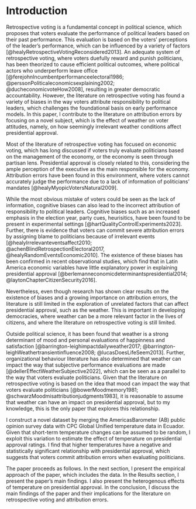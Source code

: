 # Introduction

Retrospective voting is a fundamental concept in political science, which proposes that voters evaluate the performance of political leaders based on their past performance. This evaluation is based on the voters' perceptions of the leader's performance, which can be influenced by a variety of factors [@healyRetrospectiveVotingReconsidered2013]. An adequate system of retrospective voting, where voters duefully reward and punish politicians, has been theorized to cause efficient political outcomes, where political actors who underperform leave office [@ferejohnIncumbentperformanceelectoral1986; @perssonPoliticaleconomicsexplaining2002; @ducheconomicvoteHow2008], resulting in greater democratic accountability. However, the literature on retrospective voting has found a variety of biases in the way voters attribute responsibility to political leaders, which challenges the foundational basis on early performance models. In this paper, I contribute to the literature on attribution errors by focusing on a novel subject, which is the effect of weather on voter attitudes, namely, on how seemingly irrelevant weather conditions affect presidential approval.

Most of the literature of retrospective voting has focused on economic voting, which has long discussed if voters truly evaluate politicians based on the management of the economy, or the economy is seen through partisan lens. Presidential approval is closely related to this, considering the ample perception of the executive as the main responsible for the economy. Attribution errors have been found in this environment, where voters cannot accurately judge the performance due to a lack of information of politicians' mandates [@healyMyopicVotersNatural2009].

While the most obvious mistake of voters could be seen as the lack of information, cognitive biases can also lead to the incorrect attribution of responsibility to political leaders. Cognitive biases such as an increased emphasis in the election year, party cues, heurisitics, have been found to be present in experimental settings [@hartQualityControlExperiments2023]. Further, there is evidence that voters can commit severe attribution errors by assigning blame to politicians because of irrelevant events [@healyIrrelevanteventsaffect2010; @achenBlindRetrospectionElectoral2017, @healyRandomEventsEconomic2010]. The existence of these biases has been confirmed in recent observational studies, which find that in Latin America economic variables have little explanatory power in explaining presidential approval [@berlemanneconomicdeterminantspresidential2014; @laytonChapterCitizenSecurity2016].

Nevertheless, even though research has shown clear results on the existence of biases and a growing importance on attribution errors, the literature is still limited in the exploration of unrelated factors that can affect presidential approval, such as the weather. This is important in developing democracies, where weather can be a more relevant factor in the lives of citizens, and where the literature on retrospective voting is still limited.

Outside political science, it has been found that weather is a strong determinant of mood and personal evaluations of happinness and satisfaction [@barrington-leighimpactdailyweather2017; @barrington-leighWeathertransientinfluence2008; @lucasDoesLifeSeem2013]. Further, organizational behaviour literature has also determined that weather can impact the way that subjective performance evaluations are made [@dellerEffectWeatherSubjective2022], which can be seen as a parallel to the way that voters evaluate politicians. Given that the literature on retrospective voting is based on the idea that mood can impact the way that voters evaluate politicians [@bowerMoodmemory1981; @schwarzMoodmisattributionjudgments1983], it is reasonable to assume that weather can have an impact on presidential approval, but to my knowledge, this is the only paper that explores this relationship.

I construct a novel dataset by merging the AmericasBarometer (AB) public opinion survey data with CPC Global Unified temperature data in Ecuador. Given that short-term temperature changes can be assumed to be random, I exploit this variation to estimate the effect of temperature on presidential approval ratings. I find that higher temperatures have a negative and statistically significant relationship with presidential approval, which suggests that voters commit attribution errors when evaluating politicians.

The paper proceeds as follows. In the next section, I present the empirical approach of the paper, which includes the data. In the Results section, I present the paper's main findings. I also present the heterogenous effects of temperature on presidential approval. In the conclusion, I discuss the main findings of the paper and their implications for the literature on retrospective voting and attribution errors.